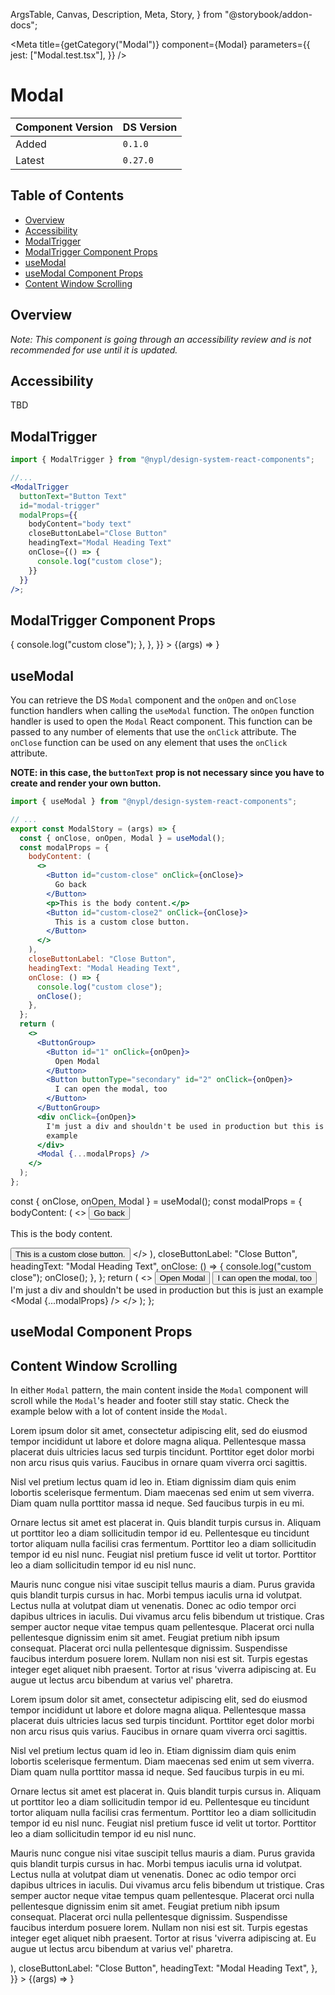   ArgsTable,
  Canvas,
  Description,
  Meta,
  Story,
} from "@storybook/addon-docs";


<Meta
  title={getCategory("Modal")}
  component={Modal}
  parameters={{
    jest: ["Modal.test.tsx"],
  }}
/>

# Modal

| Component Version | DS Version |
| ----------------- | ---------- |
| Added             | `0.1.0`    |
| Latest            | `0.27.0`   |

## Table of Contents

- [Overview](#overview)
- [Accessibility](#accessibility)
- [ModalTrigger](#modaltrigger)
- [ModalTrigger Component Props](#modaltrigger-component-props)
- [useModal](#usemodal)
- [useModal Component Props](#usemodal-component-props)
- [Content Window Scrolling](#content-window-scrolling)

## Overview

_Note: This component is going through an accessibility review and is not
recommended for use until it is updated._

## Accessibility

TBD

## ModalTrigger

<Description of={ModalTrigger} />

```jsx
import { ModalTrigger } from "@nypl/design-system-react-components";

//...
<ModalTrigger
  buttonText="Button Text"
  id="modal-trigger"
  modalProps={{
    bodyContent="body text"
    closeButtonLabel="Close Button"
    headingText="Modal Heading Text"
    onClose={() => {
      console.log("custom close");
    }}
  }}
/>;
```

## ModalTrigger Component Props

<Canvas withToolbar>
  <Story
    name="ModalTrigger"
    args={{
      buttonText: "Button Text",
      id: "modal-trigger",
      modalProps: {
        bodyContent: "body text",
        closeButtonLabel: "Close Button",
        headingText: "Modal Heading Text",
        onClose: () => {
          console.log("custom close");
        },
      },
    }}
  >
    {(args) => <ModalTrigger {...args} />}
  </Story>
</Canvas>

<ArgsTable story="ModalTrigger" />

## useModal

<Description of={useModal} />

You can retrieve the DS `Modal` component and the `onOpen` and `onClose` function
handlers when calling the `useModal` function. The `onOpen` function handler is
used to open the `Modal` React component. This function can be passed to any
number of elements that use the `onClick` attribute. The `onClose` function can
be used on any element that uses the `onClick` attribute.

**NOTE: in this case, the `buttonText` prop is not necessary since you have to
create and render your own button.**

```jsx
import { useModal } from "@nypl/design-system-react-components";

// ...
export const ModalStory = (args) => {
  const { onClose, onOpen, Modal } = useModal();
  const modalProps = {
    bodyContent: (
      <>
        <Button id="custom-close" onClick={onClose}>
          Go back
        </Button>
        <p>This is the body content.</p>
        <Button id="custom-close2" onClick={onClose}>
          This is a custom close button.
        </Button>
      </>
    ),
    closeButtonLabel: "Close Button",
    headingText: "Modal Heading Text",
    onClose: () => {
      console.log("custom close");
      onClose();
    },
  };
  return (
    <>
      <ButtonGroup>
        <Button id="1" onClick={onOpen}>
          Open Modal
        </Button>
        <Button buttonType="secondary" id="2" onClick={onOpen}>
          I can open the modal, too
        </Button>
      </ButtonGroup>
      <div onClick={onOpen}>
        I'm just a div and shouldn't be used in production but this is just an
        example
      </div>
      <Modal {...modalProps} />
    </>
  );
};
```

  const { onClose, onOpen, Modal } = useModal();
  const modalProps = {
    bodyContent: (
      <>
        <Button id="custom-close" onClick={onClose}>
          Go back
        </Button>
        <p>This is the body content.</p>
        <Button id="custom-close2" onClick={onClose}>
          This is a custom close button.
        </Button>
      </>
    ),
    closeButtonLabel: "Close Button",
    headingText: "Modal Heading Text",
    onClose: () => {
      console.log("custom close");
      onClose();
    },
  };
  return (
    <>
      <ButtonGroup>
        <Button id="1" onClick={onOpen}>
          Open Modal
        </Button>
        <Button buttonType="secondary" id="2" onClick={onOpen}>
          I can open the modal, too
        </Button>
      </ButtonGroup>
      <div onClick={onOpen}>
        I'm just a div and shouldn't be used in production but this is just an
        example
      </div>
      <Modal {...modalProps} />
    </>
  );
};

## useModal Component Props

<Canvas withToolbar>
  <Story name="Modal">
    <ModalStory />
  </Story>
</Canvas>

## Content Window Scrolling

In either `Modal` pattern, the main content inside the `Modal` component will
scroll while the `Modal`'s header and footer still stay static. Check the
example below with a lot of content inside the `Modal`.

<Canvas withToolbar>
  <Story
    name="Content Window Scrolling"
    args={{
      buttonText: "Button Text",
      id: "modal-scrolling",
      modalProps: {
        bodyContent: (
          <>
            <Heading text="Content Title" />
            <p>
              Lorem ipsum dolor sit amet, consectetur adipiscing elit, sed do
              eiusmod tempor incididunt ut labore et dolore magna aliqua.
              Pellentesque massa placerat duis ultricies lacus sed turpis
              tincidunt.
              <Link href="http://nypl.org">Porttitor eget dolor</Link> morbi non
              arcu risus quis varius. Faucibus in ornare quam viverra orci sagittis.
            </p>
            <p>
              Nisl vel pretium lectus quam id leo in. Etiam dignissim diam quis
              enim lobortis scelerisque fermentum. Diam maecenas sed enim ut sem
              viverra. Diam quam nulla porttitor massa id neque. Sed faucibus
              turpis in eu mi.
            </p>
            <p>
              Ornare lectus sit amet est placerat in. Quis blandit turpis cursus
              in. Aliquam ut porttitor leo a diam sollicitudin tempor id eu.
              Pellentesque eu tincidunt tortor aliquam nulla facilisi cras
              fermentum. Porttitor leo a diam sollicitudin tempor id eu nisl
              nunc. Feugiat nisl pretium fusce id velit ut tortor. Porttitor leo
              a diam sollicitudin tempor id eu nisl nunc.
            </p>
            <p>
              Mauris nunc congue nisi vitae suscipit tellus mauris a diam. Purus
              gravida quis blandit turpis cursus in hac. Morbi tempus iaculis
              urna id volutpat. Lectus nulla at volutpat diam ut venenatis.
              Donec ac odio tempor orci dapibus ultrices in iaculis. Dui vivamus
              arcu felis bibendum ut tristique. Cras semper auctor neque vitae
              tempus quam pellentesque. Placerat orci nulla pellentesque
              dignissim enim sit amet. Feugiat pretium nibh ipsum consequat.
              Placerat orci nulla pellentesque dignissim. Suspendisse faucibus
              interdum posuere lorem. Nullam non nisi est sit. Turpis egestas
              integer eget aliquet nibh praesent. Tortor at risus 'viverra
              adipiscing at. Eu augue ut lectus arcu bibendum at varius vel'
              pharetra.
            </p>
            <Heading text="Another Title" />
            <p>
              Lorem ipsum dolor sit amet, consectetur adipiscing elit, sed do
              eiusmod tempor incididunt ut labore et dolore magna aliqua.
              Pellentesque massa placerat duis ultricies lacus sed turpis
              tincidunt.
              <Link href="http://nypl.org">Porttitor eget dolor</Link> morbi non
              arcu risus quis varius. Faucibus in ornare quam viverra orci sagittis.
            </p>
            <p>
              Nisl vel pretium lectus quam id leo in. Etiam dignissim diam quis
              enim lobortis scelerisque fermentum. Diam maecenas sed enim ut sem
              viverra. Diam quam nulla porttitor massa id neque. Sed faucibus
              turpis in eu mi.
            </p>
            <p>
              Ornare lectus sit amet est placerat in. Quis blandit turpis cursus
              in. Aliquam ut porttitor leo a diam sollicitudin tempor id eu.
              Pellentesque eu tincidunt tortor aliquam nulla facilisi cras
              fermentum. Porttitor leo a diam sollicitudin tempor id eu nisl
              nunc. Feugiat nisl pretium fusce id velit ut tortor. Porttitor leo
              a diam sollicitudin tempor id eu nisl nunc.
            </p>
            <p>
              Mauris nunc congue nisi vitae suscipit tellus mauris a diam. Purus
              gravida quis blandit turpis cursus in hac. Morbi tempus iaculis
              urna id volutpat. Lectus nulla at volutpat diam ut venenatis.
              Donec ac odio tempor orci dapibus ultrices in iaculis. Dui vivamus
              arcu felis bibendum ut tristique. Cras semper auctor neque vitae
              tempus quam pellentesque. Placerat orci nulla pellentesque
              dignissim enim sit amet. Feugiat pretium nibh ipsum consequat.
              Placerat orci nulla pellentesque dignissim. Suspendisse faucibus
              interdum posuere lorem. Nullam non nisi est sit. Turpis egestas
              integer eget aliquet nibh praesent. Tortor at risus 'viverra
              adipiscing at. Eu augue ut lectus arcu bibendum at varius vel'
              pharetra.
            </p>
          </>
        ),
        closeButtonLabel: "Close Button",
        headingText: "Modal Heading Text",
      },
    }}
  >
    {(args) => <ModalTrigger {...args} />}
  </Story>
</Canvas>
